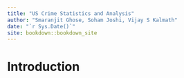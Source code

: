 ```yaml
--- 
title: "US Crime Statistics and Analysis"
author: "Smaranjit Ghose, Soham Joshi, Vijay S Kalmath"
date: "`r Sys.Date()`"
site: bookdown::bookdown_site
---
```


# Introduction

